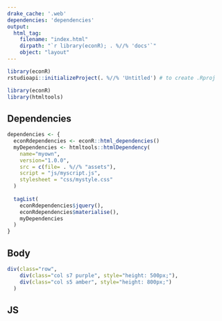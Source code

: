 ```yaml
---
drake_cache: '.web'
dependencies: 'dependencies'
output:
  html_tag:
    filename: "index.html"
    dirpath: "`r library(econR); . %//% 'docs'`"
    object: "layout"
---
```


```r
library(econR)
rstudioapi::initializeProject(. %//% 'Untitled') # to create .Rproj
```


```r
library(econR)
library(htmltools)

```

## Dependencies

```r
dependencies <- {
  econRdependencies <- econR::html_dependencies()
  myDependencies <- htmltools::htmlDependency(
    name="myown",
    version="1.0.0",
    src = c(file= . %//% "assets"),
    script = "js/myscript.js",
    stylesheet = "css/mystyle.css"
  )
  
  tagList(
    econRdependencies$jquery(),
    econRdependencies$materialise(),
    myDependencies
  )
}
```

## Body 


```r
div(class="row",
    div(class="col s7 purple", style="height: 500px;"),
    div(class="col s5 amber", style="height: 800px;")
  )
```




## JS


<!--JS end-->

